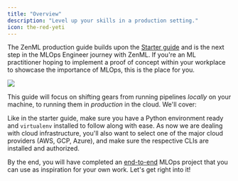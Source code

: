 ```yaml
---
title: "Overview"
description: "Level up your skills in a production setting."
icon: the-red-yeti
---
```


The ZenML production guide builds upon the [Starter guide](/latest/user-guide/guides/starter-guide) and is the next step in the MLOps Engineer journey with ZenML. If you're an ML practitioner hoping to implement a proof of concept within your workplace to showcase the importance of MLOps, this is the place for you.
<Frame caption="ZenML simplifies development of MLOps pipelines that can span multiple production stacks.">
  <img src="/_assets/user-guide/Fstack_showcase.png" />
</Frame>

This guide will focus on shifting gears from running pipelines _locally_ on your machine, to running them in _production_ in the cloud. We'll cover:

<CardGroup cols={2}>
  <Card title="Deploying ZenML" icon="rocket" href="/latest/user-guide/guides/production-guide/deploying-zenml" horizontal/>
  <Card title="Understanding stacks" icon="layer-group" href="/latest/user-guide/guides/production-guide/understand-stacks"horizontal />
  <Card title="Connecting remote storage" icon="database" href="/latest/user-guide/guides/production-guide/remote-storage" horizontal/>
  <Card title="Orchestrating on the cloud" icon="cloud" href="/latest/user-guide/guides/production-guide/cloud-orchestration"horizontal />
  <Card title="Configuring the pipeline to scale compute" icon="sliders" href="/latest/user-guide/guides/production-guide/configure-pipeline" horizontal/>
  <Card title="Configure a code repository" icon="code-branch" href="/latest/user-guide/guides/production-guide/connect-code-repository" horizontal/>
</CardGroup>

Like in the starter guide, make sure you have a Python environment ready and `virtualenv` installed to follow along with ease. As now we are dealing with cloud infrastructure, you'll also want to select one of the major cloud providers (AWS, GCP, Azure), and make sure the respective CLIs are installed and authorized.

By the end, you will have completed an [end-to-end](/latest/user-guide/guides/production-guide/end-to-end) MLOps project that you can use as inspiration for your own work. Let's get right into it!

